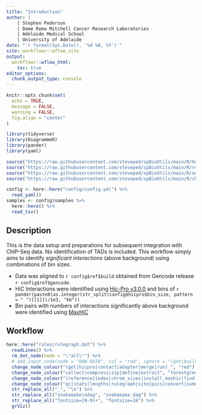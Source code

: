 ```yaml
---
title: "Introduction"
author: |
    | Stephen Pederson
    | Dame Roma Mitchell Cancer Research Laboratories
    | Adelaide Medical School
    | University of Adelaide
date: "`r format(Sys.Date(), '%d %B, %Y')`"
site: workflowr::wflow_site
output:
  workflowr::wflow_html:
    toc: true
editor_options:
  chunk_output_type: console
---
```


```r
knitr::opts_chunk$set(
  echo = TRUE,
  message = FALSE,
  warning = FALSE,
  fig.align = "center"
)
```

```r
library(tidyverse)
library(DiagrammeR)
library(pander)
library(yaml)
```

```r
source("https://raw.githubusercontent.com/steveped/spBioUtils/main/R/helpers.R")
source("https://raw.githubusercontent.com/steveped/spBioUtils/main/R/rm_dot_node.R")
source("https://raw.githubusercontent.com/steveped/spBioUtils/main/R/add_input_node.R")
source("https://raw.githubusercontent.com/steveped/spBioUtils/main/R/change_node_colour.R")
```


```r
config <- here::here("config/config.yml") %>%
  read_yaml()
samples <- config$samples %>% 
  here::here() %>% 
  read_tsv()
```


## Description

This is the data setup and preparations for subsequent integration with ChIP-Seq data.
No identification of TADs is included.
This workflow simply aims to identify *significant interactions* (above background) using combinations of bin sizes.

- Data was aligned to `r config$ref$build` obtained from Gencode release `r config$ref$gencode`.
- HiC Interactions were identified using [Hic-Pro v3.0.0](https://github.com/nservant/HiC-Pro/releases/tag/v3.0.0) and bins of `r pander(paste0(as.integer(str_split(config$hicpro$bin_size, pattern = " ")[[1]])/1e3, "kb"))`
- Bin pairs with numbers of interactions significantly above background were identified using [MaxHiC](https://github.com/Rassa-Gvm/MaxHiC)

## Workflow

```r
here::here("rules/rulegraph.dot") %>%
  readLines() %>%
  rm_dot_node(node = "\"all\"") %>%
  # add_input_node(node = "RAW DATA", col = "red", ignore = "(get|build|make|install|initialise)") %>%
  change_node_colour("(get|hicpro|contact|adapter|merge|run)_", "red") %>% 
  change_node_colour("collect|compress|zip|define|extract", "forestgreen") %>% 
  change_node_colour("(reference|index|chrom_sizes|install_maxhic|find|config|initialise)", "blue") %>% 
  change_node_colour("qc|stats|lengths|rulegraph|site|pics|convert|summarise", "orange") %>% 
  str_replace_all("_", "\n") %>% 
  str_replace_all("snakemake\ndag", "snakemake_dag") %>%
  str_replace_all("fontsize=[0-9]+", "fontsize=16") %>%
  grViz()
```

